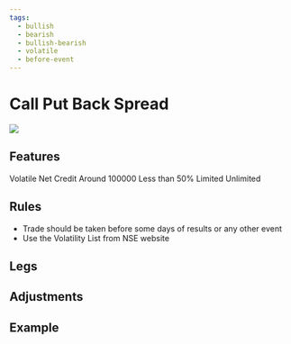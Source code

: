 ```yaml
---
tags:
  - bullish
  - bearish
  - bullish-bearish
  - volatile
  - before-event
---
```


# Call Put Back Spread
<img className="graph" src="/img/graphs/call-put-back-spread.svg" />

## Features
<grid>
  <attribute title="View" icon="visibility" color="info">
    Volatile
  </attribute>
  <attribute title="Premium" icon="currency_exchange" color="info">
    Net Credit
  </attribute>
  <attribute title="Margin" icon="currency_rupee" color="info">
    Around 100000
  </attribute>
  <attribute title="POP" icon="percent" color="success">
	Less than 50%
  </attribute>
  <attribute title="Max Loss" icon="dangerous" color="warning">
    Limited
  </attribute>
  <attribute title="Max Profit" icon="payments" color="info">
    Unlimited
  </attribute>
</grid>

## Rules

- Trade should be taken before some days of results or any other event
- Use the Volatility List from NSE website


## Legs

<leg side="PE"  transaction="B" moneyNess="OTM" lotSize={2} moreInfo=""/>
<leg side="PE"  transaction="S" moneyNess="ATM" lotSize={1} moreInfo=""/>
<leg side="CE"  transaction="S" moneyNess="ATM" lotSize={1} moreInfo=""/>
<leg side="CE"  transaction="B" moneyNess="OTM" lotSize={2} moreInfo=""/>



## Adjustments



## Example
